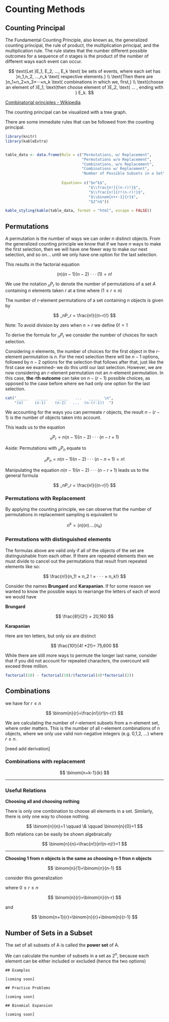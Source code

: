 # Counting Methods

## Counting Principal

The Fundamental Counting Principle, also known as, the generalized counting principal, the rule of product, the multiplication principal, and the multiplication rule. The rule states that the number different possible outcomes for a sequence of $n$ stages is the product of the number of different ways each event can occur.

$$
\text{Let }E_1, E_2, ..., E_k \text{ be sets of events, where each set has }n_1,n_2, ...,n_k \text{ respective elements.}
\\
\text{Then there are }n_1×n_2×n_3×···×n_k \text{ combinations in which we, first,}
\\
\text{choose an element of }E_1,
\text{then choose element of }E_2, \text{ ... , ending with } E_k.
$$

[Combinatorial principles - Wikipedia](https://en.wikipedia.org/wiki/Combinatorial_principles)

The counting principal can be visualized with a tree graph.

There are some immediate rules that can be followed from the counting principal.

```r
library(knitr)
library(kableExtra)


table_data <- data.frame(Rule = c("Permutations, w/ Replacement",
                                  "Permutations w/o Replacement",
                                  "Combinations, w/o Replacement",
                                  "Combinations w/ Replacement",
                                  "Number of Possible Subsets in a Set"),
                         
                         Equation= c("$n^k$",
                                     "$\\frac{n!}{(n-r)!}$",
                                     "$\\frac{n!}{r!(n-r)!}$",
                                     "$\\binom{n+r-1}{r}$",
                                     "$2^n$"))

kable_styling(kable(table_data, format = "html", escape = FALSE))
```

## Permutations

A permutation is the number of ways we can order $n$ distinct objects. From the generalized counting principle we know that if we have $n$ ways to make the first selection, then we will have one fewer way to make our next selection, and so on... until we only have one option for the last selection.

This results in the factorial equation

$$
(n)(n−1)(n−2)···(1)=n!
$$

We use the notation $_nP_r$ to denote the number of permutations of a set $A$ containing $n$ elements taken $r$ at a time where $(1 ≤ r ≤ n)$

The number of r-element permutations of a set containing n objects is given by

$$
_nP_r = \frac{n!}{(n-r)!}
$$

Note: To avoid division by zero when $n=r$ we define $0! = 1$

To derive the formula for $_nP_r$ we consider the number of choices for each selection.

Considering $n$ elements, the number of choices for the first object in the $r$-element permutation is $n$. For the next selection there will be $n-1$ options, followed by $n-2$ options for the selection that follows after that, just like the first case we examined-- we do this until our last selection. However, we are now considering an $r$-element permutation not an $n$-element permutation. In this case, **the** $r$**th outcome** can take on $n − (r − 1)$ possible choices, as opposed to the case before where we had only one option for the last selection.

```r
cat("_____    _____    _____   ...   _____  \n",
    "(n)     (n-1)    (n-2)   ...  (n-(r-1))  ")
```

We accounting for the ways you can permeate $r$ objects, the result $n - (r - 1)$ is the number of objects taken into account.

This leads us to the equation

$$
_nP_r =n(n−1)(n−2)···(n−r+1)
$$

Aside: Permutations with $_nP_n$ equate to

$$
_nP_n =n(n−1)(n−2)···(n−n+1)=n!
$$

Manipulating the equation $n(n−1)(n−2)···(n−r+1)$ leads us to the general formula

$$
_nP_r = \frac{n!}{(n-r)!}
$$

### Permutations with Replacement

By applying the counting principle, we can observe that the number of permutations in replacement sampling is equivalent to

$$
n^k = (n)(n)....(n_k)
$$

### Permutations with distinguished elements

The formulas above are valid only if all of the objects of the set are distinguishable from each other. If there are repeated elements then we must divide to cancel out the permutations that result from repeated elements like so:

$$
\frac{n!}{n_1! × n_2 ! × · · · × n_k!}
$$

Consider the names **Brungard** and **Karapanian**. If for some reason we wanted to know the possible ways to rearrange the letters of each of word we would have

**Brungard**

$$
\frac{8!}{2!} = 20,160
$$

**Karapanian**

Here are ten letters, but only six are distinct

$$
\frac{10!}{4! *2!}= 75,600
$$

While there are still more ways to permute the longer last name, consider that if you did not account for repeated characters, the overcount will exceed three million.

```r
factorial(10) - factorial(10)/(factorial(4)*factorial(2))
```

## Combinations

we have for $r \le n$

$$
\binom{n}{r}=\frac{n!}{r!(n-r)!}
$$

We are calculating the number of $r$-element subsets from a $n$-element set, where order matters. This is the number of all r-element combinations of n objects, where we only use valid non-negative integers (e.g. 0,1,2, ...) where $r \le n$.

[need add derivation]

### Combinations with replacement

$$
\binom{n+k-1}{k}
$$

------------------------------------------------------------------------

### Useful Relations

**Choosing all and choosing nothing**

There is only one combination to choose all elements in a set. Similarly, there is only one way to choose nothing.

$$
\binom{n}{n}=1
\qquad \& \qquad  
\binom{n}{0}=1
$$ Both relations can be easily be shown algebraically

$$
\binom{n}{n}=\frac{n!}{n!(n-n)!}=1
$$

------------------------------------------------------------------------

**Choosing 1 from n objects is the same as choosing n-1 fron n objects**

$$
\binom{n}{1}=\binom{n}{n-1}
$$

consider this generalization

where $0 \le r \le n$

$$
\binom{n}{r}=\binom{n}{n-r}
$$

and

$$
\binom{n+1}{r}=\binom{n}{r}+\binom{n}{r-1}
$$

## Number of Sets in a Subset

The set of all subsets of A is called the **power set** of A.

We can calculate the number of subsets in a set as $2^n$, because each element can be either included or excluded (hence the two options)

    ## Examples

    [coming soon]

    ## Practice Problems

    [coming soon]
    
    ## Binomial Expansion
    
    [coming soon]
    
    
    
